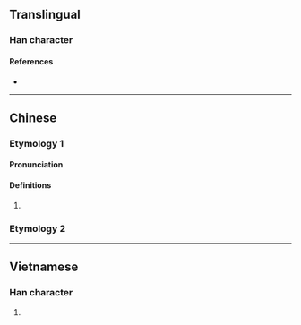 {{character info}}
==Translingual==

===Han character===
{{Han char|rn=30|rad=口|as=07|sn=10|four=|canj=RMRT|ids=⿰口豆}}

====References====
* {{Han ref|kx=0190.050|dkj=03638|hdz=10627.030|uh=54E3|ud=21731}}

----

==Chinese==

===Etymology 1===
{{zh-forms}}

====Pronunciation====
{{zh-pron
|c=dau6
|cat=a
}}

====Definitions====
{{zh-hanzi}}

# {{zh-only|吽哣|[[listless]]}}

===Etymology 2===
{{zh-see|咅|v}}

----

==Vietnamese==

===Han character===
{{vi-hantu|[[nhạu]]|rs=口07}}

# {{rfdef|vi|sort=口07}}
